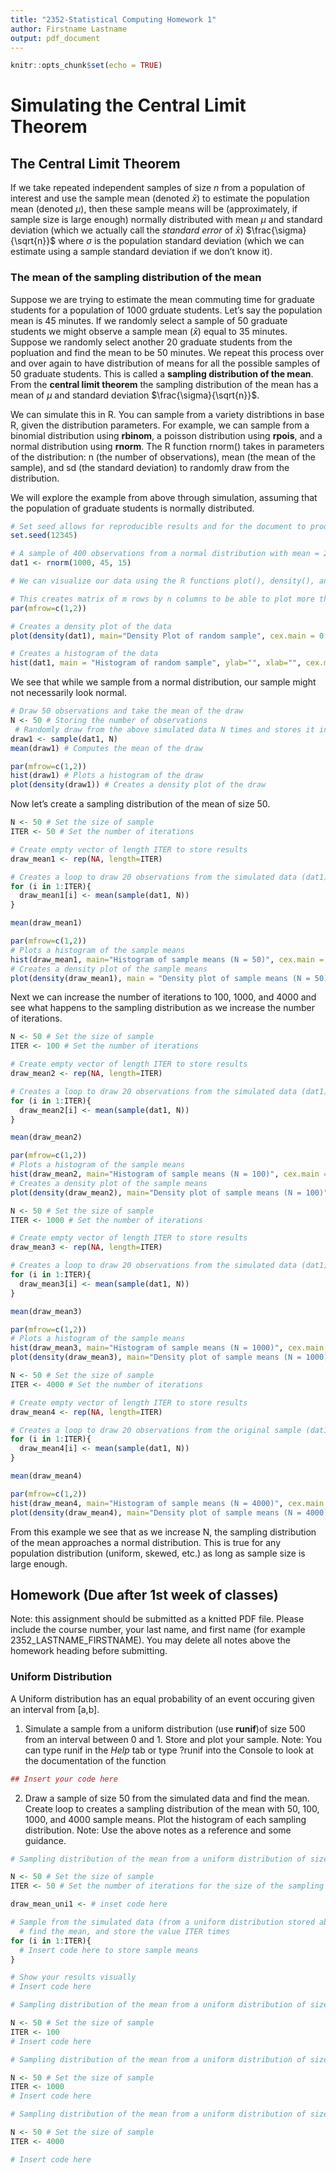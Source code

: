 ```yaml
---
title: "2352-Statistical Computing Homework 1"
author: Firstname Lastname
output: pdf_document
---
```


```r
knitr::opts_chunk$set(echo = TRUE)
```

# Simulating the Central Limit Theorem

## The Central Limit Theorem
If we take repeated independent samples of size $n$ from a population of interest and use the sample mean (denoted $\bar{x}$) to estimate the population mean (denoted $\mu$), then these sample means will be (approximately, if sample size is large enough) normally distributed with mean $\mu$ and standard deviation (which we actually call the *standard error* of $\bar{x}$) $\frac{\sigma}{\sqrt{n}}$ where $\sigma$ is the population standard deviation (which we can estimate using a sample standard deviation if we don't know it).     

### The mean of the sampling distribution of the mean 
Suppose we are trying to estimate the mean commuting time for graduate students for a population of 1000 grduate students. Let's say the population mean is 45 minutes. If we randomly select a sample of 50 graduate students we might observe a sample mean ($\bar{x}$) equal to 35 minutes. Suppose we randomly select another 20 graduate students from the popluation and find the mean to be 50 minutes. We repeat this process over and over again to have distribution of means for all the possible samples of 50 graduate students. This is called a **sampling distribution of the mean**. From the **central limit theorem** the sampling distribution of the mean has a mean of $\mu$ and standard deviation $\frac{\sigma}{\sqrt{n}}$. 

We can simulate this in R. You can sample from a variety distribtions in base R, given the distribution parameters. For example, we can sample from a binomial distribution using **rbinom**, a poisson distribution using **rpois**, and a normal distribution using **rnorm**. The R function rnorm() takes in parameters of the distribution: n (the number of observations), mean (the mean of the sample), and sd (the standard deviation) to randomly draw from the distribution. 

We will explore the example from above through simulation, assuming that the population of graduate students is normally distributed. 
```r
# Set seed allows for reproducible results and for the document to produce the exact sample numbers and samples 
set.seed(12345)  

# A sample of 400 observations from a normal distribution with mean = 2.25 and sd = 2. 
dat1 <- rnorm(1000, 45, 15)

# We can visualize our data using the R functions plot(), density(), and hist()

# This creates matrix of m rows by n columns to be able to plot more than one plot
par(mfrow=c(1,2))

# Creates a density plot of the data
plot(density(dat1), main="Density Plot of random sample", cex.main = 0.8)

# Creates a histogram of the data 
hist(dat1, main = "Histogram of random sample", ylab="", xlab="", cex.main = 0.8) 
```

We see that while we sample from a normal distribution, our sample might not necessarily look normal. 
```r
# Draw 50 observations and take the mean of the draw 
N <- 50 # Storing the number of observations
 # Randomly draw from the above simulated data N times and stores it in draw1
draw1 <- sample(dat1, N) 
mean(draw1) # Computes the mean of the draw

par(mfrow=c(1,2))
hist(draw1) # Plots a histogram of the draw
plot(density(draw1)) # Creates a density plot of the draw
```

Now let's create a sampling distribution of the mean of size 50. 
```r
N <- 50 # Set the size of sample
ITER <- 50 # Set the number of iterations

# Create empty vector of length ITER to store results 
draw_mean1 <- rep(NA, length=ITER)

# Creates a loop to draw 20 observations from the simulated data (dat1), takes the mean of the 20 observations, and stores the mean and repeates this, over the loop, ITER times (in this case 50 times)
for (i in 1:ITER){
  draw_mean1[i] <- mean(sample(dat1, N))
}

mean(draw_mean1)

par(mfrow=c(1,2))
# Plots a histogram of the sample means
hist(draw_mean1, main="Histogram of sample means (N = 50)", cex.main = 0.8)
# Creates a density plot of the sample means 
plot(density(draw_mean1), main = "Density plot of sample means (N = 50)", cex.main = 0.8)
```

Next we can increase the number of iterations to 100, 1000, and 4000 and see what happens to the sampling distribution as we increase the number of iterations. 
```r
N <- 50 # Set the size of sample
ITER <- 100 # Set the number of iterations

# Create empty vector of length ITER to store results 
draw_mean2 <- rep(NA, length=ITER)

# Creates a loop to draw 20 observations from the simulated data (dat1), takes the mean of the 20 observations, and stores the mean and repeates this, over the loop, ITER times (in this case 100 times)
for (i in 1:ITER){
  draw_mean2[i] <- mean(sample(dat1, N))
}

mean(draw_mean2)

par(mfrow=c(1,2))
# Plots a histogram of the sample means
hist(draw_mean2, main="Histogram of sample means (N = 100)", cex.main = 0.8)
# Creates a density plot of the sample means
plot(density(draw_mean2), main="Density plot of sample means (N = 100)", cex.main = 0.8) 
```

```r
N <- 50 # Set the size of sample
ITER <- 1000 # Set the number of iterations

# Create empty vector of length ITER to store results 
draw_mean3 <- rep(NA, length=ITER)

# Creates a loop to draw 20 observations from the simulated data (dat1), takes the mean of the 20 observations, and stores the mean and repeates this, over the loop, ITER times (in this case 1000 times)
for (i in 1:ITER){
  draw_mean3[i] <- mean(sample(dat1, N))
}

mean(draw_mean3)

par(mfrow=c(1,2))
# Plots a histogram of the sample means
hist(draw_mean3, main="Histogram of sample means (N = 1000)", cex.main = 0.8)
plot(density(draw_mean3), main="Density plot of sample means (N = 1000)", cex.main = 0.8) # Creates a density plot of the sample means 
```

```r
N <- 50 # Set the size of sample
ITER <- 4000 # Set the number of iterations

# Create empty vector of length ITER to store results 
draw_mean4 <- rep(NA, length=ITER)

# Creates a loop to draw 20 observations from the original sample (dat1), takes the mean of the 20 observations, and stores the mean and iterates over the loop ITER times (in this case 4000 times)
for (i in 1:ITER){
  draw_mean4[i] <- mean(sample(dat1, N))
}

mean(draw_mean4)

par(mfrow=c(1,2))
hist(draw_mean4, main="Histogram of sample means (N = 4000)", cex.main = 0.8) # Plots a histogram of the sample means
plot(density(draw_mean4), main="Density plot of sample means (N = 4000)", cex.main = 0.8) # Creates a density plot of the sample means 
```


From this example we see that as we increase N, the sampling distribution of the mean approaches a normal distribution. This is true for any population distribution (uniform, skewed, etc.) as long as sample size is large enough. 

## Homework (Due after 1st week of classes)

Note: this assignment should be submitted as a knitted PDF file. Please include the course number, your last name, and first name (for example 2352_LASTNAME_FIRSTNAME). You may delete all notes above the homework heading before submitting. 

### Uniform Distribution
A Uniform distribution has an equal probability of an event occuring given an interval from [a,b]. 

1. Simulate a sample from a uniform distribution (use **runif**)of size 500 from an interval between 0 and 1. Store and plot your sample. Note: You can type runif in the *Help* tab or type ?runif into the Console to look at the documentation of the function
```r
## Insert your code here
```

2. Draw a sample of size 50 from the simulated data and find the mean. Create loop to creates a sampling distribution of the mean with 50, 100, 1000, and 4000 sample means. Plot the histogram of each sampling distribution. Note: Use the above notes as a reference and some guidance. 
```r
# Sampling distribution of the mean from a uniform distribution of size 50 

N <- 50 # Set the size of sample 
ITER <- 50 # Set the number of iterations for the size of the sampling distribution 

draw_mean_uni1 <- # inset code here

# Sample from the simulated data (from a uniform distribution stored above)
  # find the mean, and store the value ITER times
for (i in 1:ITER){
  # Insert code here to store sample means 
}

# Show your results visually
# Insert code here 
```

```r
# Sampling distribution of the mean from a uniform distribution of size 100 

N <- 50 # Set the size of sample 
ITER <- 100
# Insert code here
```

```r
# Sampling distribution of the mean from a uniform distribution of size 1000 

N <- 50 # Set the size of sample 
ITER <- 1000
# Insert code here
```

```r
# Sampling distribution of the mean from a uniform distribution of size 4000 

N <- 50 # Set the size of sample 
ITER <- 4000

# Insert code here
```

